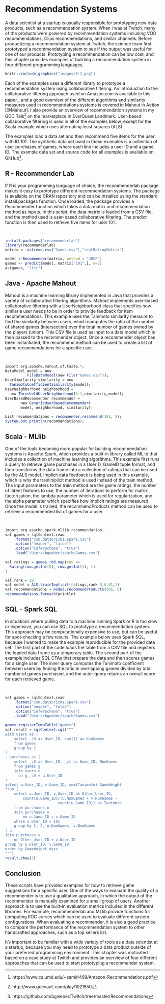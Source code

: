 # Recommendation Systems
A data scientist at a startup is usually responsible for prototyping new data products, such as a recommendation system. When I was at Twitch, many of the products were powered by recommendation systems including VOD recommendations, Clips recommendations, and similar channels. Before productizing a recommendation system at Twitch, the science team first prototyped a recommendation system to see if the output was useful for one of our products. Prototyping a recommendation can be low cost, and this chapter provides examples of building a recommendation system in four different programming languages.

```r
knitr::include_graphics("images/9-1.png")
```

Each of the examples uses a different library to prototype a recommendation system using collaborative filtering. An introduction to the collaborative filtering approach used on Amazon.com is available in this paper^[https://www.cs.umd.edu/~samir/498/Amazon-Recommendations.pdf], and a good overview of the different algorithms and similarity measures used in recommendations systems is covered in Mahout in Action [@Mahout]. I also provide an overview of recommendation systems in my GDC Talk^[http://www.gdcvault.com/play/1021850] on the marketplace in EverQuest Landmark. User-based collaborative filtering is used in all of the examples below, except for the Scala example which uses alternating least squares (ALS).

The examples load a data set and then recommend five items for the user with ID 101. The synthetic data set used in these examples is a collection of user purchases of games, where each line includes a user ID and a game ID. The example data set and source code for all examples is available on GitHub^[https://github.com/bgweber/Twitch/tree/master/Recommendations].

## R - Recommender Lab 
If R is your programming language of choice, the recommenderlab package makes it easy to prototype different recommendation systems. The package is available on the CRAN repository and can be installed using the standard install.packages function. Once loaded, the package provides a Recommender function which takes a data matrix and recommendation method as inputs. In this script, the data matrix is loaded from a CSV file, and the method used is user-based collaborative filtering. The predict function is then used to retrieve five items for user 101.

&nbsp;
```r
install.packages("recommenderlab")
library(recommenderlab)
matrix <- as(read.csv("Games.csv"),"realRatingMatrix")

model <-Recommender(matrix, method = "UBCF")
games <- predict(model, matrix["101",], n=5)
as(games, "list")
```

## Java - Apache Mahout
Mahout is a machine learning library implemented in Java that provides a variety of collaborative filtering algorithms. Mahout implements user-based collaborative filtering with a UserNeighborhood class that specifies how similar a user needs to be in order to provide feedback for item recommendations. This example uses the Tanimoto similarity measure to find the similarity between users, which computes the ratio of the number of shared games (intersection) over the total number of games owned by the players (union). This CSV file is used as input to a data model which is then passed to the recommender object. Once a recommender object has been instantiated, the recommend method can be used to create a list of game recommendations for a specific user.

&nbsp;
```r
import org.apache.mahout.cf.taste.*;
DataModel model = new 
          FileDataModel(new File("Games.csv"));
UserSimilarity similarity = new
  TanimotoCoefficientSimilarity(model);
UserNeighborhood neighborhood = 
  new ThresholdUserNeighborhood(0.1,similarity,model);
UserBasedRecommender recommender = 
       new GenericUserBasedRecommender(
       model, neighborhood, similarity);
  
List recommendations = recommender.recommend(101, 5);
System.out.println(recommendations);
```

## Scala - MLlib 
One of the tools becoming more popular for building recommendation systems is Apache Spark, which provides a built-in library called MLlib that includes a collection of machine learning algorithms. This example first runs a query to retrieve game purchases in a UserID, GameID tuple format, and then transforms the data frame into a collection of ratings that can be used by the ALS model. Implicit data feedback is being used in this example, which is why the trainImplicit method is used instead of the train method. The input parameters to the train method are the game ratings, the number of latent features to use, the number of iterations to perform for matrix factorization, the lambda parameter which is used for regularization, and the alpha parameter which specifies how implicit ratings are measured. Once the model is trained, the recommendProducts method can be used to retrieve a recommended list of games for a user.

&nbsp;
```r
import org.apache.spark.mllib.recommendation._
val games = sqlContext.read
    .format("com.databricks.spark.csv")
    .option("header", "false")  
    .option("inferSchema", "true")  
    .load("/Users/bgweber/spark/Games.csv")
    
val ratings = games.rdd.map(row =>
  Rating(row.getInt(0), row.getInt(1), 1)
)

val rank = 10
val model = ALS.trainImplicit(ratings,rank 5,0.01,1)
val recommendations = model.recommendProducts(101, 5)
recommendations.foreach(println)
```

## SQL - Spark SQL 
In situations where pulling data to a machine running Spark or R is too slow or expensive, you can use SQL to prototype a recommendation system. This approach may be computationally expensive to use, but can be useful for spot-checking a few results. The example below uses Spark SQL, because I wanted to make the example reproducible for the provided data set. The first part of the code loads the table from a CSV file and registers the loaded data frame as a temporary table. The second part of the example includes SQL CTAs that prepare the data and then scores games for a single user. The inner query computes the Tanimoto coefficient between users by finding the ratio in overlapping games divided by total number of games purchased, and the outer query returns an overall score for each retrieved game.

&nbsp;
```r
val games = sqlContext.read
    .format("com.databricks.spark.csv")
    .option("header", "false")  
    .option("inferSchema", "true")  
    .load("/Users/bgweber/spark/Games.csv")
    
games.registerTempTable("games")
val result = sqlContext.sql("""
with users as (
    select _c0 as User_ID, sum(1) as NumGames 
    from games 
    group by 1 
)
, purchases as (
    select _c0 as User_ID, _c1 as Game_ID, NumGames
    from games g
    join users u
      on g._c0 = u.User_ID
)
select u.User_ID, v.Game_ID, sum(Tanimoto) GameWeight
from ( 
    select u.User_ID, v.User_ID as Other_User_ID,
        count(u.Game_ID)/(u.NumGames + v.NumGames - 
                        count(u.Game_ID)) as Tanimoto
    from purchases u
    Join purchases v
        on u.Game_ID = v.Game_ID 
    where u.User_ID = 101
    group by 1, 2, u.NumGames, v.NumGames
) u
Join purchases v
    on Other_User_ID = v.User_ID
group by u.User_ID, v.Game_ID
order by GameWeight desc
""")
result.show(5)
``` 

## Conclusion
These scripts have provided examples for how to retrieve game suggestions for a specific user. One of the ways to evaluate the quality of a recommender is to use a qualitative approach, in which the output of the recommender is manually examined for a small group of users. Another approach is to use the built-in evaluation metrics included in the different libraries. For example, recommenderlab and MLlib provide functions for computing ROC curves which can be used to evaluate different system configurations. When evaluating a recommender, it is also a good practice to compare the performance of the recommendation system to other handcrafted approaches, such as a top sellers list.

It's important to be familiar with a wide variety of tools as a data scientist at a startup, because you may need to prototype a data product outside of your preferred programming environment. This chapter was motivated based on a case study at Twitch and provides an overview of four different approaches that can be used to start prototyping a recommender system.
